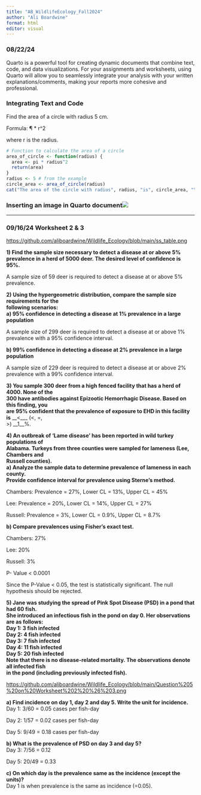 ```yaml
---
title: "AB_WildlifeEcology_Fall2024"
author: "Ali Boardwine"
format: html
editor: visual
---
```


### 08/22/24

Quarto is a powerful tool for creating dynamic documents that combine text, code, and data visualizations. For your assignments and worksheets, using Quarto will allow you to seamlessly integrate your analysis with your written explanations/comments, making your reports more cohesive and professional.

### Integrating Text and Code

Find the area of a circle with radius 5 cm.

Formula: ¶ \* r\^2

where r is the radius.

```r
# Function to calculate the area of a circle
area_of_circle <- function(radius) {
  area <- pi * radius^2
  return(area)
}
radius <- 5 # from the example
circle_area <- area_of_circle(radius)
cat("The area of the circle with radius", radius, "is", circle_area, "\n")
```

### Inserting an image in Quarto document![](images/clipboard-1423874183.png)

------------------------------------------------------------------------

### 09/16/24 Worksheet 2 & 3

<https://github.com/aliboardwine/Wildlife_Ecology/blob/main/ss_table.png>

**1) Find the sample size necessary to detect a disease at or above 5% prevalence in a herd of 5000 deer. The desired level of confidence is 95%.**

A sample size of 59 deer is required to detect a disease at or above 5% prevalence.

**2) Using the hypergeometric distribution, compare the sample size requirements for the\
following scenarios:\
a) 95% confidence in detecting a disease at 1% prevalence in a large population**

A sample size of 299 deer is required to detect a disease at or above 1% prevalence with a 95% confidence interval.

**b) 99% confidence in detecting a disease at 2% prevalence in a large population**

A sample size of 229 deer is required to detect a disease at or above 2% prevalence with a 99% confidence interval.

**3) You sample 300 deer from a high fenced facility that has a herd of 4000. None of the\
300 have antibodies against Epizootic Hemorrhagic Disease. Based on this finding, you\
are 95% confident that the prevalence of exposure to EHD in this facility is** \_\_\<\_\_\_ (\<, =,\
\>) \_\_1\_\_%.

**4) An outbreak of ‘Lame disease’ has been reported in wild turkey populations of\
Alabama. Turkeys from three counties were sampled for lameness (Lee, Chambers and\
Russell counties).\
a) Analyze the sample data to determine prevalence of lameness in each county.\
Provide confidence interval for prevalence using Sterne’s method.**

Chambers: Prevalence = 27%, Lower CL = 13%, Upper CL = 45%

Lee: Prevalence = 20%, Lower CL = 14%, Upper CL = 27%

Russell: Prevalence = 3%, Lower CL = 0.9%, Upper CL = 8.7%\

**b) Compare prevalences using Fisher’s exact test.**

Chambers: 27%

Lee: 20%

Russell: 3%

P- Value \< 0.0001

Since the P-Value \< 0.05, the test is statistically significant. The null hypothesis should be rejected.

**5) Jane was studying the spread of Pink Spot Disease (PSD) in a pond that had 60 fish.\
She introduced an infectious fish in the pond on day 0. Her observations are as follows:\
Day 1: 3 fish infected\
Day 2: 4 fish infected\
Day 3: 7 fish infected\
Day 4: 11 fish infected\
Day 5: 20 fish infected\
Note that there is no disease-related mortality. The observations denote all infected fish\
in the pond (including previously infected fish).\
**

<https://github.com/aliboardwine/Wildlife_Ecology/blob/main/Question%205%20on%20Worksheet%202%20%26%203.png>

**a) Find incidence on day 1, day 2 and day 5. Write the unit for incidence.**\
Day 1: 3/60 = 0.05 cases per fish-day

Day 2: 1/57 = 0.02 cases per fish-day

Day 5: 9/49 = 0.18 cases per fish-day

**b) What is the prevalence of PSD on day 3 and day 5?**\
Day 3: 7/56 = 0.12

Day 5: 20/49 = 0.33

**c) On which day is the prevalence same as the incidence (except the units)?**\
Day 1 is when prevalence is the same as incidence (=0.05).
